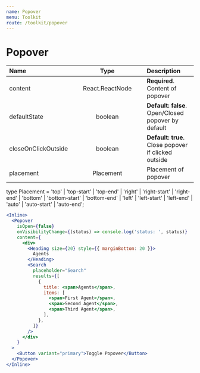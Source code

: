 ```yaml
---
name: Popover
menu: Toolkit
route: /toolkit/popover
---
```


# Popover

| Name                | &nbsp;&nbsp; |      Type       | &nbsp;&nbsp; | Description                                         |
| :------------------ | ------------ | :-------------: | ------------ | :-------------------------------------------------- |
| content             |              | React.ReactNode |              | **Required**. Content of popover                    |
| defaultState        |              |     boolean     |              | **Default: false**. Open/Closed popover by default  |
| closeOnClickOutside |              |     boolean     |              | **Default: true**. Close popover if clicked outside |
| placement           |              |    Placement    |              | Placement of popover                                |

type Placement = 'top'
| 'top-start'
| 'top-end'
| 'right'
| 'right-start'
| 'right-end'
| 'bottom'
| 'bottom-start'
| 'bottom-end'
| 'left'
| 'left-start'
| 'left-end'
| 'auto'
| 'auto-start'
| 'auto-end';

```jsx react-live
<Inline>
  <Popover
    isOpen={false}
    onVisibilityChange={(status) => console.log('status: ', status)}
    content={
      <div>
        <Heading size={20} style={{ marginBottom: 20 }}>
          Agents
        </Heading>
        <Search
          placeholder="Search"
          results={[
            {
              title: <span>Agents</span>,
              items: [
                <span>First Agent</span>,
                <span>Second Agent</span>,
                <span>Third Agent</span>,
              ],
            },
          ]}
        />
      </div>
    }
  >
    <Button variant="primary">Toggle Popover</Button>
  </Popover>
</Inline>
```
